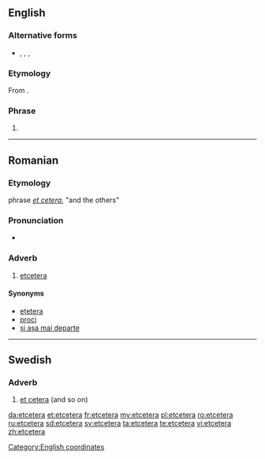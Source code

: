 ==English==
{{rfc|senses 1 and 2 are certainly not nouns}}

===Alternative forms===
* {{l|en|et cetera}}, {{l|en|etc}}, {{l|en||etc.}}, {{l|en|&c.}}

===Etymology===
From {{etyl|la}} {{term|et cetera||lang=la|and the others}}.

===Phrase===
{{en-phrase}}

# {{alternative form of|et cetera}}

[[Category:English coordinates]]

----

==Romanian==

===Etymology===
{{etyl|la|ro}} phrase ''[[et cetera]]'', "and the others"

===Pronunciation===
* {{IPA|[etˈtʃe.te.ɾa]|lang=ro}}

===Adverb===
{{ro-adv}}

# [[#English|etcetera]]

====Synonyms====
* [[ețetera]] {{qualifier|alternative spelling}}
* [[proci]]
* [[și așa mai departe]]

----

==Swedish==

===Adverb===
{{sv-adv|-}}

# [[et cetera]] (and so on)

[[da:etcetera]]
[[et:etcetera]]
[[fr:etcetera]]
[[my:etcetera]]
[[pl:etcetera]]
[[ro:etcetera]]
[[ru:etcetera]]
[[sd:etcetera]]
[[sv:etcetera]]
[[ta:etcetera]]
[[te:etcetera]]
[[vi:etcetera]]
[[zh:etcetera]]